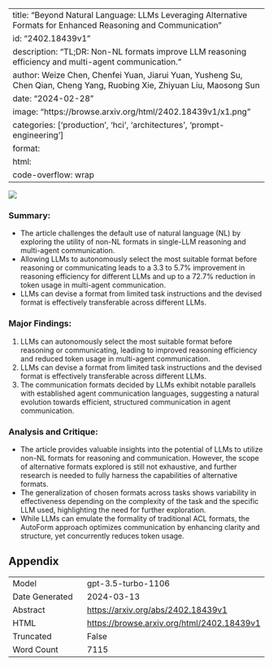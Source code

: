 
---
title: "Beyond Natural Language: LLMs Leveraging Alternative Formats for Enhanced Reasoning and Communication"
id: "2402.18439v1"
description: "TL;DR: Non-NL formats improve LLM reasoning efficiency and multi-agent communication."
author: Weize Chen, Chenfei Yuan, Jiarui Yuan, Yusheng Su, Chen Qian, Cheng Yang, Ruobing Xie, Zhiyuan Liu, Maosong Sun
date: "2024-02-28"
image: "https://browse.arxiv.org/html/2402.18439v1/x1.png"
categories: ['production', 'hci', 'architectures', 'prompt-engineering']
format:
  html:
    code-overflow: wrap
---

![](https://browse.arxiv.org/html/2402.18439v1/x1.png)

### Summary:
- The article challenges the default use of natural language (NL) by exploring the utility of non-NL formats in single-LLM reasoning and multi-agent communication.
- Allowing LLMs to autonomously select the most suitable format before reasoning or communicating leads to a 3.3 to 5.7% improvement in reasoning efficiency for different LLMs and up to a 72.7% reduction in token usage in multi-agent communication.
- LLMs can devise a format from limited task instructions and the devised format is effectively transferable across different LLMs.

### Major Findings:
1. LLMs can autonomously select the most suitable format before reasoning or communicating, leading to improved reasoning efficiency and reduced token usage in multi-agent communication.
2. LLMs can devise a format from limited task instructions and the devised format is effectively transferable across different LLMs.
3. The communication formats decided by LLMs exhibit notable parallels with established agent communication languages, suggesting a natural evolution towards efficient, structured communication in agent communication.

### Analysis and Critique:
- The article provides valuable insights into the potential of LLMs to utilize non-NL formats for reasoning and communication. However, the scope of alternative formats explored is still not exhaustive, and further research is needed to fully harness the capabilities of alternative formats.
- The generalization of chosen formats across tasks shows variability in effectiveness depending on the complexity of the task and the specific LLM used, highlighting the need for further exploration.
- While LLMs can emulate the formality of traditional ACL formats, the AutoForm approach optimizes communication by enhancing clarity and structure, yet concurrently reduces token usage.

## Appendix

|          |          |
|----------|----------|
| Model     | gpt-3.5-turbo-1106       |
| Date Generated     | 2024-03-13       |
| Abstract | [https://arxiv.org/abs/2402.18439v1](https://arxiv.org/abs/2402.18439v1)        |
| HTML     | [https://browse.arxiv.org/html/2402.18439v1](https://browse.arxiv.org/html/2402.18439v1)       |
| Truncated       | False       |
| Word Count       | 7115       |